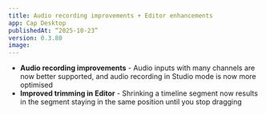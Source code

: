 ```yaml
---
title: Audio recording improvements + Editor enhancements
app: Cap Desktop
publishedAt: “2025-10-23”
version: 0.3.80
image:
---
```


- **Audio recording improvements** - Audio inputs with many channels are now better supported, and audio recording in Studio mode is now more optimised
- **Improved trimming in Editor** - Shrinking a timeline segment now results in the segment staying in the same position until you stop dragging
